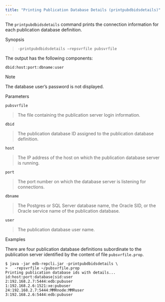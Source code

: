 ```yaml
---
title: "Printing Publication Database Details (printpubdbidsdetails)"
---
```


<div id="printing_pub_db_details" class="registered_link"></div>


The `printpubdbidsdetails` command prints the connection information for each publication database definition.

Synopsis

> `-printpubdbidsdetails –repsvrfile pubsvrfile`

The output has the following components:

`dbid:host:port:dbname:user`

<div class="note">

<div class="title">

Note

</div>

The database user’s password is not displayed.

</div>

Parameters

`pubsvrfile`

> The file containing the publication server login information.

`dbid`

> The publication database ID assigned to the publication database definition.

`host`

> The IP address of the host on which the publication database server is running.

`port`

> The port number on which the database server is listening for connections.

`dbname`

> The Postgres or SQL Server database name, the Oracle SID, or the Oracle service name of the publication database.

`user`

> The publication database user name.

Examples

There are four publication database definitions subordinate to the publication server identified by the content of file `pubsvrfile.prop`.

``` text
$ java -jar edb-repcli.jar -printpubdbidsdetails \
>   -repsvrfile ~/pubsvrfile.prop
Printing publication database ids with details...
id:host:port:database|sid:user
2:192.168.2.7:5444:edb:pubuser
1:192.168.2.6:1521:xe:pubuser
24:192.168.2.7:5444:MMRnode:MMRuser
3:192.168.2.6:5444:edb:pubuser
```
